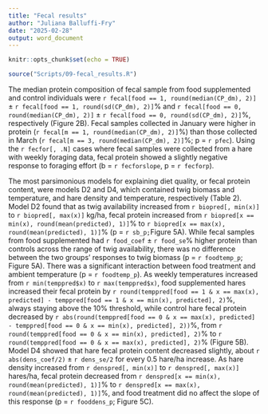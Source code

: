 ```yaml
---
title: "Fecal results"
author: "Juliana Balluffi-Fry"
date: "2025-02-28"
output: word_document
---
```


```r
knitr::opts_chunk$set(echo = TRUE)

source("Scripts/09-fecal_results.R")


```

The median protein composition of fecal sample from food supplemented and control individuals were `r fecal[food == 1, round(median(CP_dm), 2)]` ± `r fecal[food == 1, round(sd(CP_dm), 2)]`% and `r fecal[food == 0, round(median(CP_dm), 2)]` ± `r fecal[food == 0, round(sd(CP_dm), 2)]`%, respectively (Figure 2B). Fecal samples collected in January were higher in protein (`r fecal[m == 1, round(median(CP_dm), 2)]`%) than those collected in March (`r fecal[m == 3, round(median(CP_dm), 2)]`%; p = `r pfec`). Using the `r fecfor[, .N]` cases where fecal samples were collected from a hare with weekly foraging data, fecal protein showed a slightly negative response to foraging effort (b = `r fecforslope`, p = `r fecforp`).

The most parsimonious models for explaining diet quality, or fecal protein content, were models D2 and D4, which contained twig biomass and temperature, and hare density and temperature, respectively (Table 2). Model D2 found that as twig availability increased from `r biopred[, min(x)]` to `r biopred[, max(x)]` kg/ha, fecal protein increased from `r biopred[x == min(x), round(mean(predicted), 1)]`% to `r biopred[x == max(x), round(mean(predicted), 1)]`% (p = `r sb_p; `Figure 5A). While fecal samples from food supplemented had `r food_coef` ± `r food_se`% higher protein than controls across the range of twig availability, there was no difference between the two groups' responses to twig biomass (p = `r foodtemp_p`; Figure 5A). There was a significant interaction between food treatment and ambient temperature (p = `r foodtemp_p`). As weekly temperatures increased from `r min(temppred$x)` to `r max(temppred$x)`, food supplemented hares increased their fecal protein by `r round(temppred[food == 1 & x == max(x), predicted] - temppred[food == 1 & x == min(x), predicted], 2)`%, always staying above the 10% threshold, while control hare fecal protein decreased  by `r abs(round(temppred[food == 0 & x == max(x), predicted] - temppred[food == 0 & x == min(x), predicted], 2))`%, from `r round(temppred[food == 0 & x == min(x), predicted], 2)`% to `r round(temppred[food == 0 & x == max(x), predicted], 2)`% (Figure 5B). Model D4 showed that hare fecal protein content decreased slightly, about `r abs(dens_coef/2)` ± `r dens_se/2` for every 0.5 hare/ha increase. As hare density increased from `r denspred[, min(x)]` to `r denspred[, max(x)]` hares/ha, fecal protein decreased from `r denspred[x == min(x), round(mean(predicted), 1)]`% to `r denspred[x == max(x), round(mean(predicted), 1)]`%, and food treatment did no affect the slope of this response (p = `r fooddens_p`; Figure 5C).


